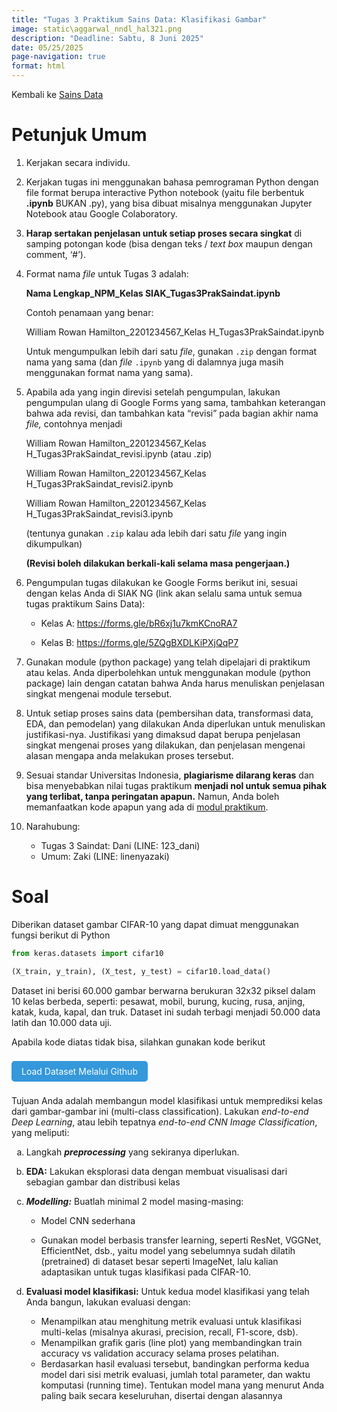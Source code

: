 ---
title: "Tugas 3 Praktikum Sains Data: Klasifikasi Gambar"
image: static\aggarwal_nndl_hal321.png
description: "Deadline: Sabtu, 8 Juni 2025"
date: 05/25/2025
page-navigation: true
format: html
---
<style>
.btn {
  background-color: #3498db;
  color: white;
  padding: 0.5rem 1rem;
  border-radius: 5px;
  text-decoration: none;
  display: inline-block;
  margin: 0.5rem 0;
}
</style>

Kembali ke [Sains Data](./saindat2025genap.qmd)

# Petunjuk Umum

1. Kerjakan secara individu.

2. Kerjakan tugas ini menggunakan bahasa pemrograman Python dengan file format berupa interactive Python notebook (yaitu file berbentuk **.ipynb** BUKAN .py), yang bisa dibuat misalnya menggunakan Jupyter Notebook atau Google Colaboratory.

3. **Harap sertakan penjelasan untuk setiap proses secara singkat** di samping potongan kode (bisa dengan teks / *text box* maupun dengan comment, ‘#').

4. Format nama *file* untuk Tugas 3 adalah:

    **Nama Lengkap_NPM_Kelas SIAK_Tugas3PrakSaindat.ipynb**

    Contoh penamaan yang benar:

    William Rowan Hamilton_2201234567_Kelas H_Tugas3PrakSaindat.ipynb

    Untuk mengumpulkan lebih dari satu *file*, gunakan `.zip` dengan format nama yang sama (dan *file* `.ipynb` yang di dalamnya juga masih menggunakan format nama yang sama).

5. Apabila ada yang ingin direvisi setelah pengumpulan, lakukan pengumpulan ulang di Google Forms yang sama, tambahkan keterangan bahwa ada revisi, dan tambahkan kata “revisi” pada bagian akhir nama *file,* contohnya menjadi

    William Rowan Hamilton_2201234567_Kelas H_Tugas3PrakSaindat_revisi.ipynb (atau .zip)

    William Rowan Hamilton_2201234567_Kelas H_Tugas3PrakSaindat_revisi2.ipynb

    William Rowan Hamilton_2201234567_Kelas H_Tugas3PrakSaindat_revisi3.ipynb

    (tentunya gunakan `.zip` kalau ada lebih dari satu *file* yang ingin dikumpulkan)

    **(Revisi boleh dilakukan berkali-kali selama masa pengerjaan.)**

6. Pengumpulan tugas dilakukan ke Google Forms berikut ini, sesuai dengan kelas Anda di SIAK NG (link akan selalu sama untuk semua tugas praktikum Sains Data):

    - Kelas A: <https://forms.gle/bR6xj1u7kmKCnoRA7>

    - Kelas B: <https://forms.gle/5ZQgBXDLKiPXjQqP7>

7. Gunakan module (python package) yang telah dipelajari di praktikum atau kelas. Anda diperbolehkan untuk menggunakan module (python package) lain dengan catatan bahwa Anda harus menuliskan penjelasan singkat mengenai module tersebut.

8. Untuk setiap proses sains data (pembersihan data, transformasi data, EDA, dan pemodelan) yang dilakukan Anda diperlukan untuk menuliskan justifikasi-nya. Justifikasi yang dimaksud dapat berupa penjelasan singkat mengenai proses yang dilakukan, dan penjelasan mengenai alasan mengapa anda melakukan proses tersebut.

9. Sesuai standar Universitas Indonesia, **plagiarisme dilarang keras** dan bisa menyebabkan nilai tugas praktikum **menjadi nol untuk semua pihak yang terlibat, tanpa peringatan apapun.** Namun, Anda boleh memanfaatkan kode apapun yang ada di [modul praktikum](./saindat2025genap.qmd).

10. Narahubung:

    - Tugas 3 Saindat: Dani (LINE: 123_dani)
    - Umum: Zaki (LINE: linenyazaki)

# Soal

Diberikan dataset gambar CIFAR-10 yang dapat dimuat menggunakan fungsi berikut di Python

```python
from keras.datasets import cifar10

(X_train, y_train), (X_test, y_test) = cifar10.load_data()
```

Dataset ini berisi 60.000 gambar berwarna berukuran 32x32 piksel dalam 10 kelas berbeda, seperti: pesawat, mobil, burung, kucing, rusa, anjing, katak, kuda, kapal, dan truk. Dataset ini sudah terbagi menjadi 50.000 data latih dan 10.000 data uji.

Apabila kode diatas tidak bisa, silahkan gunakan kode berikut

<a href="./tugas3_manual.ipynb" class="btn">Load Dataset Melalui Github</a>

Tujuan Anda adalah membangun model klasifikasi untuk memprediksi kelas dari gambar-gambar ini (multi-class classification). Lakukan *end-to-end Deep Learning*, atau lebih tepatnya *end-to-end CNN Image Classification*, yang meliputi:

a. Langkah ***preprocessing*** yang sekiranya diperlukan.

b. **EDA:** Lakukan eksplorasi data dengan membuat visualisasi dari sebagian gambar dan distribusi kelas

c. ***Modelling:*** Buatlah minimal 2 model masing-masing:
    - Model CNN sederhana

    - Gunakan model berbasis transfer learning, seperti ResNet, VGGNet, EfficientNet, dsb., yaitu model yang sebelumnya sudah dilatih (pretrained) di dataset besar seperti ImageNet, lalu kalian adaptasikan untuk tugas klasifikasi pada CIFAR-10.

d. **Evaluasi model klasifikasi:** Untuk kedua model klasifikasi yang telah Anda bangun, lakukan evaluasi dengan:
    - Menampilkan atau menghitung metrik evaluasi untuk klasifikasi multi-kelas (misalnya akurasi, precision, recall, F1-score, dsb).
    - Menampilkan grafik garis (line plot) yang membandingkan train accuracy vs validation accuracy selama proses pelatihan.
    - Berdasarkan hasil evaluasi tersebut, bandingkan performa kedua model dari sisi metrik evaluasi, jumlah total parameter, dan waktu komputasi (running time). Tentukan model mana yang menurut Anda paling baik secara keseluruhan, disertai dengan alasannya
